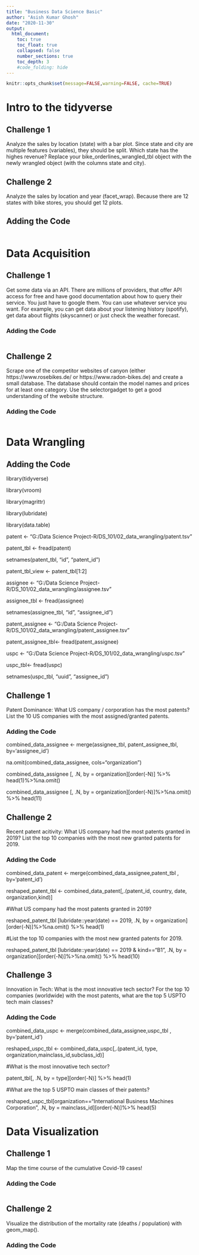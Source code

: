 ```yaml
---
title: "Business Data Science Basic"
author: "Asish Kumar Ghosh"
date: "2020-11-30"
output:
  html_document:
    toc: true
    toc_float: true
    collapsed: false
    number_sections: true
    toc_depth: 3
    #code_folding: hide
---
```


```r
knitr::opts_chunk$set(message=FALSE,warning=FALSE, cache=TRUE)
```

# Intro to the tidyverse

## Challenge 1
Analyze the sales by location (state) with a bar plot. Since state and city are multiple features (variables), they should be split. Which state has the highes revenue? Replace your bike_orderlines_wrangled_tbl object with the newly wrangled object (with the columns state and city).

## Challenge 2

Analyze the sales by location and year (facet_wrap). Because there are 12 states with bike stores, you should get 12 plots.

## Adding the Code

```r
```

# Data Acquisition

## Challenge 1
Get some data via an API. There are millions of providers, that offer API access for free and have good documentation about how to query their service. You just have to google them. You can use whatever service you want. For example, you can get data about your listening history (spotify), get data about flights (skyscanner) or just check the weather forecast.

### Adding the Code

```r
```


## Challenge 2

Scrape one of the competitor websites of canyon (either https://www.rosebikes.de/ or https://www.radon-bikes.de) and create a small database. The database should contain the model names and prices for at least one category. Use the selectorgadget to get a good understanding of the website structure.

### Adding the Code

```r
```


# Data Wrangling

## Adding the Code


library(tidyverse)

library(vroom)

library(magrittr)

library(lubridate)

library(data.table)

patent <-  "G:/Data Science Project-R/DS_101/02_data_wrangling/patent.tsv"

patent_tbl <- fread(patent)

setnames(patent_tbl, "id", "patent_id")

patent_tbl_view <- patent_tbl[1:2]


assignee  <-   "G:/Data Science Project-R/DS_101/02_data_wrangling/assignee.tsv"

assignee_tbl <- fread(assignee)

setnames(assignee_tbl, "id", "assignee_id")


patent_assignee <- "G:/Data Science Project-R/DS_101/02_data_wrangling/patent_assignee.tsv"

patent_assignee_tbl<- fread(patent_assignee)

uspc <- "G:/Data Science Project-R/DS_101/02_data_wrangling/uspc.tsv"

uspc_tbl<- fread(uspc)

setnames(uspc_tbl, "uuid", "assignee_id")


## Challenge 1
Patent Dominance: What US company / corporation has the most patents? List the 10 US companies with the most assigned/granted patents.

### Adding the Code

combined_data_assignee <- merge(assignee_tbl, patent_assignee_tbl, by='assignee_id')

na.omit(combined_data_assignee, cols="organization")


combined_data_assignee [, .N, by = organization][order(-N)] %>% head(1)%>%na.omit()


combined_data_assignee [, .N, by = organization][order(-N)]%>%na.omit() %>% head(11)


## Challenge 2

Recent patent acitivity: What US company had the most patents granted in 2019? List the top 10 companies with the most new granted patents for 2019.

### Adding the Code

combined_data_patent <- merge(combined_data_assignee,patent_tbl , by='patent_id') 

reshaped_patent_tbl <- combined_data_patent[,.(patent_id, country, date, organization,kind)]

#What US company had the most patents granted in 2019? 

reshaped_patent_tbl [lubridate::year(date) == 2019, .N, by = organization][order(-N)]%>%na.omit() %>% head(1)

#List the top 10 companies with the most new granted patents for 2019.

reshaped_patent_tbl [lubridate::year(date) == 2019 & kind=="B1", .N, by = organization][order(-N)]%>%na.omit() %>% head(10)

## Challenge 3

Innovation in Tech: What is the most innovative tech sector? For the top 10 companies (worldwide) with the most patents, what are the top 5 USPTO tech main classes?

### Adding the Code
combined_data_uspc <- merge(combined_data_assignee,uspc_tbl , by='patent_id') 

reshaped_uspc_tbl <- combined_data_uspc[,.(patent_id, type, organization,mainclass_id,subclass_id)]

#What is the most innovative tech sector?

patent_tbl[, .N, by = type][order(-N)] %>% head(1)

#What are the top 5 USPTO main classes of their patents?

reshaped_uspc_tbl[organization=="International Business Machines Corporation", .N, by = mainclass_id][order(-N)]%>% head(5)


# Data Visualization

## Challenge 1
Map the time course of the cumulative Covid-19 cases!

### Adding the Code

```r
```

## Challenge 2

Visualize the distribution of the mortality rate (deaths / population) with geom_map(). 

### Adding the Code

```r
```
